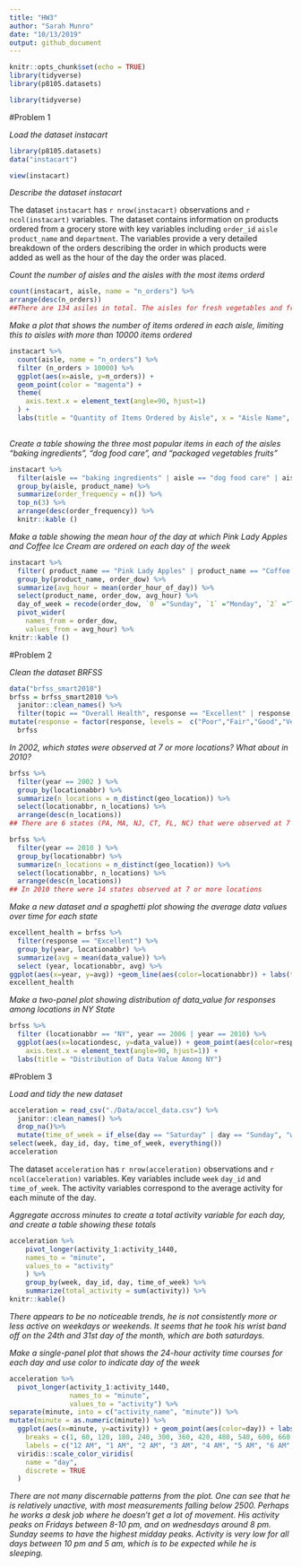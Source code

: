 ```yaml
---
title: "HW3"
author: "Sarah Munro"
date: "10/13/2019"
output: github_document
---
```


```r
knitr::opts_chunk$set(echo = TRUE)
library(tidyverse)
library(p8105.datasets)
```

```r
library(tidyverse)
```

#Problem 1

_Load the dataset instacart_
```r
library(p8105.datasets)
data("instacart")
```

```r
view(instacart)
```

_Describe the dataset instacart_

The dataset `instacart` has `r nrow(instacart)` observations and `r ncol(instacart)` variables. The dataset contains information on products ordered from a grocery store with key variables including `order_id` `aisle` `product_name` and `department`. The variables provide a very detailed breakdown of the orders describing the order in which products were added as well as the hour of the day the order was placed. 

_Count the number of aisles and the aisles with the most items orderd_
```r
count(instacart, aisle, name = "n_orders") %>%
arrange(desc(n_orders)) 
##There are 134 asiles in total. The aisles for fresh vegetables and fresh fruits received the most orders, with 150,609 items and 150,473 items ordered respectively.  
```

_Make a plot that shows the number of items ordered in each aisle, limiting this to aisles with more than 10000 items ordered_
```r
instacart %>%
  count(aisle, name = "n_orders") %>%
  filter (n_orders > 10000) %>%
  ggplot(aes(x=aisle, y=n_orders)) + 
  geom_point(color = "magenta") + 
  theme(
    axis.text.x = element_text(angle=90, hjust=1)
  ) +
  labs(title = "Quantity of Items Ordered by Aisle", x = "Aisle Name", y = "Number of Items Ordered") 
 
```

_Create a table showing the three most popular items in each of the aisles “baking ingredients”, “dog food care”, and “packaged vegetables fruits”_ 
```r
instacart %>%
  filter(aisle == "baking ingredients" | aisle == "dog food care" | aisle == "packaged vegetables fruits") %>%
  group_by(aisle, product_name) %>%
  summarize(order_frequency = n()) %>%
  top_n(3) %>%
  arrange(desc(order_frequency)) %>%
  knitr::kable ()
``` 

_Make a table showing the mean hour of the day at which Pink Lady Apples and Coffee Ice Cream are ordered on each day of the week_
```r
instacart %>%
  filter( product_name == "Pink Lady Apples" | product_name == "Coffee Ice Cream") %>%
  group_by(product_name, order_dow) %>%
  summarize(avg_hour = mean(order_hour_of_day)) %>%
  select(product_name, order_dow, avg_hour) %>%
  day_of_week = recode(order_dow, `0` ="Sunday", `1` ="Monday", `2` ="Tuesday", `3` ="Wednesday", `4` ="Thursday", `5`="Friday", `6`="Saturday") %>%
  pivot_wider(
    names_from = order_dow,
    values_from = avg_hour) %>%
knitr::kable ()
```

#Problem 2

_Clean the dataset BRFSS_
```r
data("brfss_smart2010")
brfss = brfss_smart2010 %>%
  janitor::clean_names() %>% 
  filter(topic == "Overall Health", response == "Excellent" | response == "Very Good" | response == "Good" | response == "Fair" | response == "Poor") %>%
mutate(response = factor(response, levels =  c("Poor","Fair","Good","Very Good","Excellent")))
  brfss
```

_In 2002, which states were observed at 7 or more locations? What about in 2010?_
```r
brfss %>%
  filter(year == 2002 ) %>%
  group_by(locationabbr) %>%
  summarize(n_locations = n_distinct(geo_location)) %>%
  select(locationabbr, n_locations) %>%
  arrange(desc(n_locations))
## There are 6 states (PA, MA, NJ, CT, FL, NC) that were observed at 7 or more locations in 2002
```
```r
brfss %>%
  filter(year == 2010 ) %>%
  group_by(locationabbr) %>%
  summarize(n_locations = n_distinct(geo_location)) %>%
  select(locationabbr, n_locations) %>%
  arrange(desc(n_locations))
## In 2010 there were 14 states observed at 7 or more locations
```

_Make a new dataset and a spaghetti plot showing the average data values over time for each state_
```r
excellent_health = brfss %>%
  filter(response == "Excellent") %>%
  group_by(year, locationabbr) %>%
  summarize(avg = mean(data_value)) %>%
  select (year, locationabbr, avg) %>%
ggplot(aes(x=year, y=avg)) +geom_line(aes(color=locationabbr)) + labs(title = "Average State Data Values Across Time", y = "Average Data Values")
excellent_health
```

_Make a two-panel plot showing distribution of data_value for responses among locations in NY State_
```r
brfss %>%
  filter (locationabbr == "NY", year == 2006 | year == 2010) %>%
  ggplot(aes(x=locationdesc, y=data_value)) + geom_point(aes(color=response)) + facet_grid(. ~year) + theme(
    axis.text.x = element_text(angle=90, hjust=1)) +
  labs(title = "Distribution of Data Value Among NY")
```  

#Problem 3

_Load and tidy the new dataset_
```r
acceleration = read_csv("./Data/accel_data.csv") %>%
  janitor::clean_names() %>%
  drop_na()%>%
  mutate(time_of_week = if_else(day == "Saturday" | day == "Sunday", "weekend", "week_day")) %>%
select(week, day_id, day, time_of_week, everything())
acceleration
```
The dataset `acceleration` has `r nrow(acceleration)` observations and `r ncol(acceleration)` variables. Key variables include `week` `day_id` and `time_of_week`. The activity variables correspond to the average activity for each minute of the day.

_Aggregate accross minutes to create a total activity variable for each day, and create a table showing these totals_
```r
acceleration %>%
    pivot_longer(activity_1:activity_1440,
    names_to = "minute",
    values_to = "activity"
    ) %>%
    group_by(week, day_id, day, time_of_week) %>%
    summarize(total_activity = sum(activity)) %>%
knitr::kable()
```
_There appears to be no noticeable trends, he is not consistently more or less active on weekdays or weekends. It seems that he took his wrist band off on the 24th and 31st day of the month, which are both saturdays._ 

_Make a single-panel plot that shows the 24-hour activity time courses for each day and use color to indicate day of the week_
```r
acceleration %>%
  pivot_longer(activity_1:activity_1440,
               names_to = "minute",
               values_to = "activity") %>%
separate(minute, into = c("activity_name", "minute")) %>%
mutate(minute = as.numeric(minute)) %>%
  ggplot(aes(x=minute, y=activity)) + geom_point(aes(color=day)) + labs(title="Activity Breakdown by Day", x = "Hour of the Day") +scale_x_continuous(
    breaks = c(1, 60, 120, 180, 240, 300, 360, 420, 480, 540, 600, 660, 720, 780, 840, 900, 960, 1020, 1080, 1140, 1200, 1260, 1320, 1380, 1440),
    labels = c("12 AM", "1 AM", "2 AM", "3 AM", "4 AM", "5 AM", "6 AM", "7 AM", "8 AM", "9 AM","10 AM", "11 AM", "12 PM", "1 PM", "2 PM", "3 PM", "4 PM", "5 PM", "6 PM", "7 PM", "8 PM", "9 PM", "10 PM", "11 PM", "12 AM")) + theme(axis.text.x = element_text(angle=50, hjust=1)) + 
  viridis::scale_color_viridis(
    name = "day", 
    discrete = TRUE
  )
```  
_There are not many discernable patterns from the plot. One can see that he is relatively unactive, with most measurements falling below 2500. Perhaps he works a desk job where he doesn't get a lot of movement. His activity peaks on Fridays between 8-10 pm, and on wednesdays around 8 pm. Sunday seems to have the highest midday peaks. Activity is very low for all days between 10 pm and 5 am, which is to be expected while he is sleeping._
